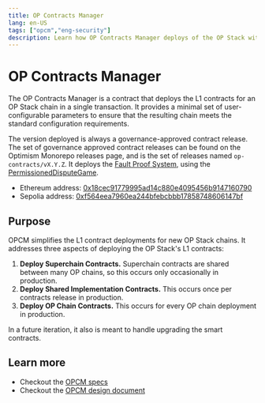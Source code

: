 ```yaml
---
title: OP Contracts Manager
lang: en-US
tags: ["opcm","eng-security"]
description: Learn how OP Contracts Manager deploys of the OP Stack with one transaction.
---
```



# OP Contracts Manager

The OP Contracts Manager is a contract that deploys the L1 contracts for an OP Stack chain in a single transaction. It provides a minimal set of user-configurable parameters to ensure that the resulting chain meets the standard configuration requirements.

The version deployed is always a governance-approved contract release. The set of governance approved contract releases can be found on the Optimism Monorepo releases page, and is the set of releases named `op-contracts/vX.Y.Z`. It deploys the [Fault Proof System](/stack/fault-proofs/explainer), using the [PermissionedDisputeGame](/stack/smart-contracts#permissioneddisputegame).

*   Ethereum address: [0x18cec91779995ad14c880e4095456b9147160790](https://etherscan.io/address/0x18cec91779995ad14c880e4095456b9147160790)
*   Sepolia address: [0xf564eea7960ea244bfebcbbb17858748606147bf](https://sepolia.etherscan.io/address/0xf564eea7960ea244bfebcbbb17858748606147bf)

## Purpose

OPCM simplifies the L1 contract deployments for new OP Stack chains. It addresses three aspects of deploying the OP Stack's L1 contracts:

1.  **Deploy Superchain Contracts.** Superchain contracts are shared between many OP chains, so this occurs only occasionally in production.
2.  **Deploy Shared Implementation Contracts.** This occurs once per contracts release in production.
3.  **Deploy OP Chain Contracts.** This occurs for every OP chain deployment in production.

In a future iteration, it also is meant to handle upgrading the smart contracts.

## Learn more

*   Checkout the [OPCM specs](https://specs.optimism.io/experimental/op-contracts-manager.html)
*   Checkout the [OPCM design document](https://github.com/ethereum-optimism/design-docs/blob/main/protocol/op-contracts-manager-arch.md)
